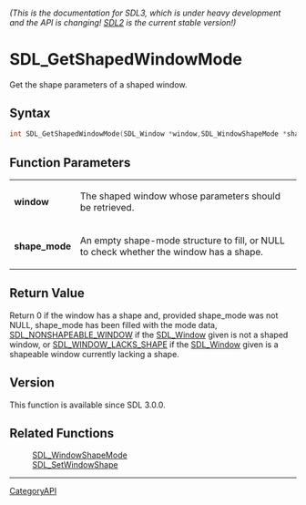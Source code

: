 ====== (This is the documentation for SDL3, which is under heavy development and the API is changing! [https://wiki.libsdl.org/ SDL2] is the current stable version!) ======
= SDL_GetShapedWindowMode =

Get the shape parameters of a shaped window.

== Syntax ==

<syntaxhighlight lang='c'>
int SDL_GetShapedWindowMode(SDL_Window *window,SDL_WindowShapeMode *shape_mode);
</syntaxhighlight>

== Function Parameters ==

{|
|'''window'''
|The shaped window whose parameters should be retrieved.
|-
|'''shape_mode'''
|An empty shape-mode structure to fill, or NULL to check whether the window has a shape.
|}

== Return Value ==

Return 0 if the window has a shape and, provided shape_mode was not NULL,
shape_mode has been filled with the mode data, [[SDL_NONSHAPEABLE_WINDOW]]
if the [[SDL_Window]] given is not a shaped window, or
[[SDL_WINDOW_LACKS_SHAPE]] if the [[SDL_Window]] given is a shapeable
window currently lacking a shape.

== Version ==

This function is available since SDL 3.0.0.

== Related Functions ==

:[[SDL_WindowShapeMode]]
:[[SDL_SetWindowShape]]

----
[[CategoryAPI]]



